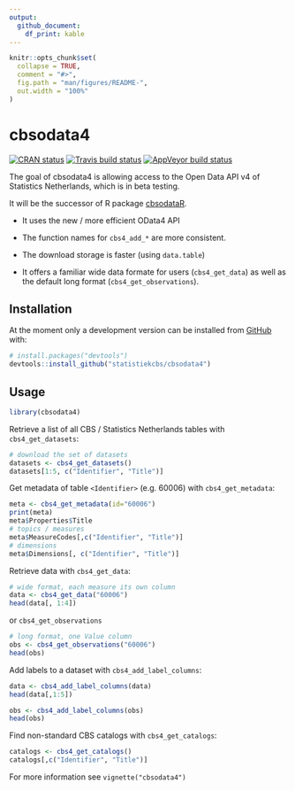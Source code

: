 ```yaml
---
output: 
  github_document:
    df_print: kable
---
```


<!-- README.md is generated from README.Rmd. Please edit that file -->

```r
knitr::opts_chunk$set(
  collapse = TRUE,
  comment = "#>",
  fig.path = "man/figures/README-",
  out.width = "100%"
)
```


<!-- README.md is generated from README.Rmd. Please edit that file -->

# cbsodata4

<!-- badges: start -->

[![CRAN
status](https://www.r-pkg.org/badges/version/cbsodata4)](https://cran.r-project.org/package=cbsodata4)
[![Travis build
status](https://travis-ci.org/statistiekcbs/cbsodata4.svg?branch=master)](https://travis-ci.org/statistiekcbs/cbsodata4)
[![AppVeyor build
status](https://ci.appveyor.com/api/projects/status/github/statistiekcbs/cbsodata4?branch=master&svg=true)](https://ci.appveyor.com/project/edwindj/cbsodata4)

<!-- badges: end -->

The goal of cbsodata4 is allowing access to the Open Data API v4 of Statistics Netherlands, which is 
in beta testing.

It will be the successor of R package [cbsodataR](https://CRAN.R-project.org/package=cbsodataR).

- It uses the new / more efficient OData4 API

- The function names for `cbs4_add_*` are more consistent.

- The download storage is faster (using `data.table`)

- It offers a familiar wide data formate for users (`cbs4_get_data`) as well as the default long format (`cbs4_get_observations`).

## Installation

<!--

You can install the released version of cbsodata4 from [CRAN](https://CRAN.R-project.org) with:

```r
install.packages("cbsodata4")
```
!-->

At the moment only a development version can be installed from
[GitHub](https://github.com/) with:

``` r
# install.packages("devtools")
devtools::install_github("statistiekcbs/cbsodata4")
```

## Usage

```r
library(cbsodata4)
```

Retrieve a list of all CBS / Statistics Netherlands tables with `cbs4_get_datasets`:

```r
# download the set of datasets
datasets <- cbs4_get_datasets()
datasets[1:5, c("Identifier", "Title")]
```

Get metadata of table `<Identifier>` (e.g. 60006) with `cbs4_get_metadata`:

```r
meta <- cbs4_get_metadata(id="60006")
print(meta)
meta$Properties$Title
# topics / measures
meta$MeasureCodes[,c("Identifier", "Title")]
# dimensions
meta$Dimensions[, c("Identifier", "Title")]
```

Retrieve data with `cbs4_get_data`:

```r
# wide format, each measure its own column
data <- cbs4_get_data("60006")
head(data[, 1:4])
```

or `cbs4_get_observations`

```r
# long format, one Value column
obs <- cbs4_get_observations("60006")
head(obs)
```

Add labels to a dataset with `cbs4_add_label_columns`:

```r
data <- cbs4_add_label_columns(data)
head(data[,1:5])

obs <- cbs4_add_label_columns(obs)
head(obs)
```


Find non-standard CBS catalogs with `cbs4_get_catalogs`:

```r
catalogs <- cbs4_get_catalogs()
catalogs[,c("Identifier", "Title")]
```

For more information see `vignette("cbsodata4")`
